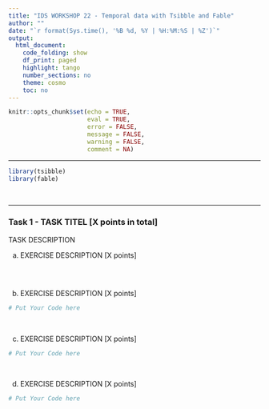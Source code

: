 ```yaml
---
title: "IDS WORKSHOP 22 - Temporal data with Tsibble and Fable"
author: ""
date: "`r format(Sys.time(), '%B %d, %Y | %H:%M:%S | %Z')`"
output:
  html_document:
    code_folding: show
    df_print: paged
    highlight: tango
    number_sections: no
    theme: cosmo
    toc: no
---
```

  
<style>
div.answer {background-color:#f3f0ff; border-radius: 5px; padding: 20px;}
</style>

```r
knitr::opts_chunk$set(echo = TRUE,
                      eval = TRUE,
                      error = FALSE,
                      message = FALSE,
                      warning = FALSE,
                      comment = NA)
```

<!-- Do not forget to input your Github username in the YAML configuration up there --> 

***

```r
library(tsibble)
library(fable)
```

<br>

***

### Task 1 - TASK TITEL [X points in total]

TASK DESCRIPTION

a) EXERCISE DESCRIPTION [X points]

```r

```

<br>

b) EXERCISE DESCRIPTION [X points]

```r
# Put Your Code here
```

<br>

c) EXERCISE DESCRIPTION [X points]

```r
# Put Your Code here
```

<br>

d) EXERCISE DESCRIPTION [X points]


```r
# Put Your Code here
```
